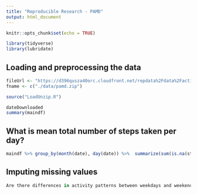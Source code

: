 ```yaml
---
title: "Reproducible Research - PAMD"
output: html_document
---
```


```r
knitr::opts_chunk$set(echo = TRUE)
```



```r
library(tidyverse)
library(lubridate)
```
## Loading and preprocessing the data


```r
fileUrl <- "https://d396qusza40orc.cloudfront.net/repdata%2Fdata%2Factivity.zip"
fname <- c("./data/pamd.zip")

source("LoadUnzip.R")

```


```r
dateDownloaded
summary(maindf)
```



## What is mean total number of steps taken per day?

```r
maindf %>% group_by(month(date), day(date)) %>%  summarize(sum(is.na(steps)))
```


## Imputing missing values

```r
Are there differences in activity patterns between weekdays and weekends?
```



```r

```



